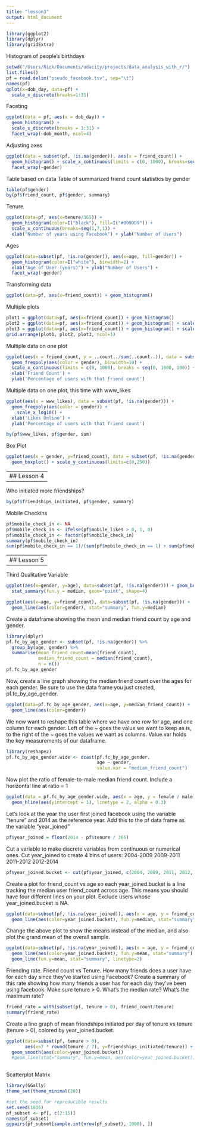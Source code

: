 ```yaml
---
title: "lesson3"
output: html_document
---
```


```r
library(ggplot2)
library(dplyr)
library(gridExtra)

```

Histogram of people's birthdays
```r
setwd("/Users/Nick/Documents/udacity/projects/data_analysis_with_r/")
list.files()
pf = read.delim("pseudo_facebook.tsv", sep="\t")
names(pf)
qplot(x=dob_day, data=pf) + 
  scale_x_discrete(breaks=1:31)
```

Faceting
```r
ggplot(data = pf, aes(x = dob_day)) + 
  geom_histogram() + 
  scale_x_discrete(breaks = 1:31) + 
  facet_wrap(~dob_month, ncol=4)
```

Adjusting axes
```r
ggplot(data = subset(pf, !is.na(gender)), aes(x = friend_count)) + 
  geom_histogram() + scale_x_continuous(limits = c(0, 1000), breaks=seq(0, 1000, 10)) + 
  facet_wrap(~gender)
```

Table based on data
Table of summarized friend count statistics by gender
```r
table(pf$gender)
by(pf$friend_count, pf$gender, summary)
```

Tenure
```r
ggplot(data=pf, aes(x=tenure/365)) +
  geom_histogram(color=I("black"), fill=I("#099DD9")) + 
  scale_x_continuous(breaks=seq(1,7,1)) + 
  xlab("Number of years using Facebook") + ylab("Number of Users")
```

Ages
```r
ggplot(data=subset(pf, !is.na(gender)), aes(x=age, fill=gender)) +
  geom_histogram(color=I("white"), binwidth=2) +
  xlab("Age of User (years)") + ylab("Number of Users") +
  facet_wrap(~gender)
```

Transforming data
```r
ggplot(data=pf, aes(x=friend_count)) + geom_histogram()
```

Multiple plots
```r
plot1 = ggplot(data=pf, aes(x=friend_count)) + geom_histogram()
plot2 = ggplot(data=pf, aes(x=friend_count)) + geom_histogram() + scale_x_log10()
plot3 = ggplot(data=pf, aes(x=friend_count)) + geom_histogram() + scale_x_sqrt()
grid.arrange(plot1, plot2, plot3, ncol=1)
```

Multiple data on one plot
```r
ggplot(aes(x = friend_count, y = ..count../sum(..count..)), data = subset(pf, !is.na(gender))) +
  geom_freqpoly(aes(color = gender), binwidth=10) + 
  scale_x_continuous(limits = c(0, 1000), breaks = seq(0, 1000, 100)) +
  xlab('Friend Count') + 
  ylab('Percentage of users with that friend count')
```

Multiple data on one plot, this time with www_likes
```r
ggplot(aes(x = www_likes), data = subset(pf, !is.na(gender))) +
  geom_freqpoly(aes(color = gender)) + 
    scale_x_log10() +
  xlab('Likes Online') + 
  ylab('Percentage of users with that friend count')

by(pf$www_likes, pf$gender, sum)
```

Box Plot
```r
ggplot(aes(x = gender, y=friend_count), data = subset(pf, !is.na(gender))) + 
  geom_boxplot() + scale_y_continuous(limits=c(0,250))
```

---
## Lesson 4
---

Who initiated more friendships?
```r
by(pf$friendships_initiated, pf$gender, summary)
```

Mobile Checkins
```r
pf$mobile_check_in <- NA
pf$mobile_check_in <- ifelse(pf$mobile_likes > 0, 1, 0)
pf$mobile_check_in <- factor(pf$mobile_check_in)
summary(pf$mobile_check_in)
sum(pf$mobile_check_in == 1)/(sum(pf$mobile_check_in == 1) + sum(pf$mobile_check_in == 0)) * 100
```

---
## Lesson 5
---

Third Qualitative Variable
```r
ggplot(aes(x=gender, y=age), data=subset(pf, !is.na(gender))) + geom_boxplot() +
  stat_summary(fun.y = median, geom="point", shape=4)

ggplot(aes(x=age, y=friend_count), data=subset(pf, !is.na(gender))) + 
  geom_line(aes(color=gender), stat="summary", fun.y=median)
```


Create a dataframe showing the mean and median friend count by age and gender.
```r
library(dplyr)
pf.fc_by_age_gender <- subset(pf, !is.na(gender)) %>% 
  group_by(age, gender) %>% 
  summarise(mean_friend_count=mean(friend_count),
            median_friend_count = median(friend_count),
            n = n())
pf.fc_by_age_gender
```


Now, create a line graph showing the median friend count over the ages
for each gender. Be sure to use the data frame you just created, pf.fc_by_age_gender.
```r
ggplot(data=pf.fc_by_age_gender, aes(x=age, y=median_friend_count)) +
  geom_line(aes(color=gender))
```

We now want to reshape this table where we have one row for age, and one column for each gender.
Left of the ~ goes the value we want to keep as is, to the right of the ~ goes the values we want as columns. Value.var holds the key measurements of our dataframe.
```r
library(reshape2)
pf.fc_by_age_gender.wide <- dcast(pf.fc_by_age_gender,
                                  age ~ gender,
                                  value.var = "median_friend_count")
```

Now plot the ratio of female-to-male median friend count. Include a horizontal
line at ratio = 1
```r
ggplot(data = pf.fc_by_age_gender.wide, aes(x = age, y = female / male)) + geom_line() + 
  geom_hline(aes(yintercept = 1), linetype = 2, alpha = 0.3)
```

Let's look at the year the user first joined facebook using the variable "tenure" and 2014 as the reference year. Add this to the pf data frame as the variable "year_joined"
```r
pf$year_joined = floor(2014 - pf$tenure / 365)
```

Cut a variable to make discrete variables from continuous or numerical ones. Cut year_joined to create 4 bins of users:
2004-2009
2009-2011
2011-2012
2012-2014
```r
pf$year_joined.bucket <- cut(pf$year_joined, c(2004, 2009, 2011, 2012, 2014))
```


Create a plot for friend_count vs age so each year_joined.bucket is a line
tracking the median user friend_count across age. This means you should have
four different lines on your plot. Exclude users whose year_joined.bucket is NA.
```r
ggplot(data=subset(pf, !is.na(year_joined)), aes(x = age, y = friend_count)) +
  geom_line(aes(color=year_joined.bucket), fun.y=median, stat="summary")
```


Change the above plot to show the means instead of the median, and also plot the
grand mean of the overall sample.
```r
ggplot(data=subset(pf, !is.na(year_joined)), aes(x = age, y = friend_count)) +
  geom_line(aes(color=year_joined.bucket), fun.y=mean, stat="summary") +
  geom_line(fun.y=mean, stat="summary", linetype=2)
```


Friending rate. Friend count vs Tenure. How many friends does a user have for 
each day since they've started using Facebook? Create a summary of this rate 
showing how many friends a user has for each day they've been using facebook. 
Make sure tenure > 0. What's the median rate? What's the maximum rate?
```r
friend_rate = with(subset(pf, tenure > 0), friend_count/tenure)
summary(friend_rate)
```


Create a line graph of mean friendships initiated per day of tenure vs 
tenure (tenure > 0), colored by year_joined.bucket. 
```r
ggplot(data=subset(pf, tenure > 0), 
       aes(x=7 * round(tenure / 7), y=friendships_initiated/tenure)) +
  geom_smooth(aes(color=year_joined.bucket))
  #geom_line(stat="summary", fun.y=mean, aes(color=year_joined.bucket))
  
```


Scatterplot Matrix
```r
library(GGally)
theme_set(theme_minimal(20))

#set the seed for reproducible results
set.seed(1836)
pf_subset <- pf[, c(2:15)]
names(pf_subset)
ggpairs(pf_subset[sample.int(nrow(pf_subset), 1000), ])
```

